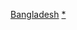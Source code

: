 {{asbox
|image=Flag of Bangladesh.svg
|category=孟加拉国小作品
|subject=與[[孟加拉國]]相關的
|name=Template:Bangladesh-stub
}}<noinclude>
[[Category:亞洲小作品模板|Bangladesh]]
[[Category:孟加拉国小作品|*]]
</noinclude>